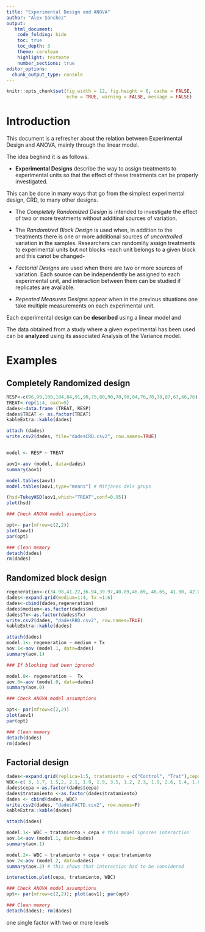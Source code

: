 ```yaml
---
title: "Experimental Design and ANOVA"
author: "Alex Sánchez"
output:
   html_document:
    code_folding: hide
    toc: true
    toc_depth: 3
    theme: cerulean
    highlight: textmate
    number_sections: true
editor_options: 
  chunk_output_type: console
---
```


```r
knitr::opts_chunk$set(fig.width = 12, fig.height = 8, cache = FALSE,
                      echo = TRUE, warning = FALSE, message = FALSE)
```

#  Introduction

This document is a refresher about the relation between Experimental Design and ANOVA, mainly through the linear model.

The idea beghind it is as follows.

- __Experimental Designs__ describe the way to assign treatments to experimental units so that the effect of these treatments can be properly investigated. 

This can be done in many ways that go from the simplest experimental design, CRD, to many other designs.

- The _Completely Randomized Design_ is intended to investigate the effect of two or more treatments without additinal sources of variation.

- The _Randomized Block Design_ is used when, in addition to the treatments there is one or more additional sources of _uncontrolled_ variation in the samples. Researchers can randomlñy assign treatments to experimental units but not blocks -each unit belongs to a given block and this canot be changed- 

- _Factorial Designs_ are used when there are two or more sources of variation. Each source can be independently be assigned to each experimental unit, and interaction between them can be studied if replicates are available.

- _Repeated Measures Designs_ appear  when in the previous situations one take multiple measurements on each experimental unit.
    
Each experimental design can be __described__ using a linear model and

The data obtained from a study where a given experimental has been used can be __analyzed__ using its associated Analysis of the Variance model.

# Examples

## Completely Randomized design


```r
RESP<-c(96,99,100,104,84,91,90,75,80,90,70,90,84,76,78,78,87,67,66,76)
TREAT<-rep(1:4, each=5)
dades<-data.frame (TREAT, RESP)
dades$TREAT <- as.factor(TREAT)
kableExtra::kable(dades)
```


```r
attach (dades)
write.csv2(dades, file="dadesCRD.csv2", row.names=TRUE)


model <- RESP ~ TREAT

aov1<-aov (model, data=dades)
summary(aov1)

model.tables(aov1)
model.tables(aov1,type="means") # Mitjanes dels grups

(hsd=TukeyHSD(aov1,which="TREAT",conf=0.95))
plot(hsd)

### Check ANOVA model assumptions

opt<- par(mfrow=c(2,2))
plot(aov1)
par(opt)

### Clean memory
detach(dades)
rm(dades)
```


## Randomized block design

```r
regeneration<-c(34.98,41.22,36.94,39.97,40.89,46.69, 46.65, 41.90, 42.07, 49.42, 52.68, 42.91, 37.18, 45.85, 40.23, 39.20, 37.99, 41.99, 37.61, 40.45, 34.89, 50.15, 44.57, 43.29)
dades<-expand.grid(medium=1:4, Tx =1:6)
dades<-cbind(dades,regeneration)
dades$medium<-as.factor(dades$medium)
dades$Tx<-as.factor(dades$Tx)
write.csv2(dades, "dadesRBD.csv2", row.names=TRUE)
kableExtra::kable(dades)
```


```r
attach(dades)
model.1<- regeneration ~ medium + Tx
aov.1<-aov (model.1, data=dades)
summary(aov.1)

### If blocking had been ignored

model.0<- regeneration ~  Tx
aov.0<-aov (model.0, data=dades)
summary(aov.0)

### Check ANOVA model assumptions

opt<- par(mfrow=c(2,2))
plot(aov1)
par(opt)

### Clean memory
detach(dades)
rm(dades)
```


## Factorial design

```r
dades<-expand.grid(replica=1:5, tratamiento = c("Control", "Trat"),cepa=c("CD1", "CBA"))
WBC<-c( 3, 1.7, 1.5,2, 2.1, 1.9, 1.9, 3.5, 1.2, 2.3, 1.9, 2.6, 1.4, 1.6, 1.1, 0.4, 0.2, 0.1, 0.4, 0.3)
dades$cepa <-as.factor(dades$cepa)
dades$tratamiento <-as.factor(dades$tratamiento)
dades <- cbind(dades, WBC)
write.csv2(dades, "dadesFACTD.csv2", row.names=F)
kableExtra::kable(dades)
```


```r
attach(dades)

model.1<- WBC ~ tratamiento + cepa # this model ignores interaction
aov.1<-aov (model.1, data=dades)
summary(aov.1)

model.2<- WBC ~ tratamiento + cepa + cepa:tratamiento
aov.2<-aov (model.2, data=dades)
summary(aov.2) # this shows that interaction had to be considered

interaction.plot(cepa, tratamiento, WBC)

### Check ANOVA model assumptions
opt<- par(mfrow=c(2,2)); plot(aov1); par(opt)

### Clean memory
detach(dades); rm(dades)
```


one single factor with two or more levels